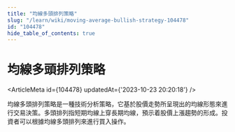 ```yaml
---
title: "均線多頭排列策略"
slug: "/learn/wiki/moving-average-bullish-strategy-104478"
id: "104478"
hide_table_of_contents: true
---
```



# 均線多頭排列策略

<ArticleMeta id={104478} updatedAt={'2023-10-23 20:20:18'} />
<div className='border-solid border-b border-t-0 my-4 border-[var(--ifm-color-gray-300)]' />

均線多頭排列策略是一種技術分析策略，它基於股價走勢所呈現出的均線形態來進行交易決策。多頭排列指短期均線上穿長期均線，預示着股價上漲趨勢的形成。投資者可以根據均線多頭排列來進行買入操作。
